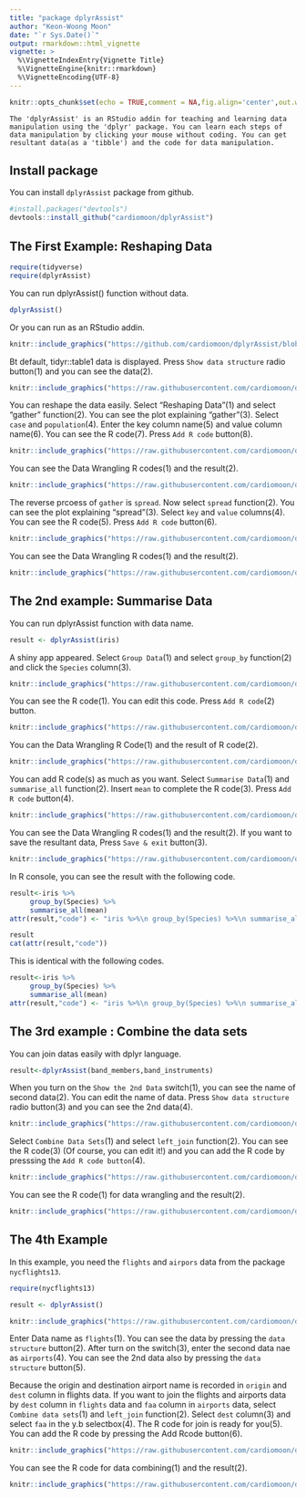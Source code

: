 ```yaml
---
title: "package dplyrAssist"
author: "Keon-Woong Moon"
date: "`r Sys.Date()`"
output: rmarkdown::html_vignette
vignette: >
  %\VignetteIndexEntry{Vignette Title}
  %\VignetteEngine{knitr::rmarkdown}
  %\VignetteEncoding{UTF-8}
---
```


```r
knitr::opts_chunk$set(echo = TRUE,comment = NA,fig.align='center',out.width="70%")
```

```
The 'dplyrAssist' is an RStudio addin for teaching and learning data manipulation using the 'dplyr' package. You can learn each steps of data manipulation by clicking your mouse without coding. You can get resultant data(as a 'tibble') and the code for data manipulation. 
```

## Install package

You can install `dplyrAssist` package from github.

```r
#install.packages("devtools")
devtools::install_github("cardiomoon/dplyrAssist")
```

## The First Example: Reshaping Data

```r
require(tidyverse)
require(dplyrAssist)
```

You can run dplyrAssist() function without data. 

```r
dplyrAssist()
```

Or you can run as an RStudio addin.

```r
knitr::include_graphics("https://github.com/cardiomoon/dplyrAssist/blob/master/man/figures/0.png?raw=true")
```

Bt default, tidyr::table1 data is displayed. Press `Show data structure` radio button(1) and you can see the data(2). 

```r
knitr::include_graphics("https://raw.githubusercontent.com/cardiomoon/dplyrAssist/master/man/figures/6.png")
```

You can reshape the data easily. Select "Reshaping Data"(1) and select "gather" function(2). You can see the plot explaining "gather"(3). Select `case` and `population`(4). Enter the key column name(5) and value column name(6). You can see the R code(7). Press `Add R code` button(8).

```r
knitr::include_graphics("https://raw.githubusercontent.com/cardiomoon/dplyrAssist/master/man/figures/7.png")
```

You can see the Data Wrangling R codes(1) and the result(2). 

```r
knitr::include_graphics("https://raw.githubusercontent.com/cardiomoon/dplyrAssist/master/man/figures/8.png")
```

The reverse prcoess of `gather` is `spread`. Now select `spread` function(2). You can see the plot explaining "spread"(3). Select `key` and `value` columns(4). You can see the R code(5). Press `Add R code` button(6).

```r
knitr::include_graphics("https://raw.githubusercontent.com/cardiomoon/dplyrAssist/master/man/figures/9.png")
```

You can see the Data Wrangling R codes(1) and the result(2). 

```r
knitr::include_graphics("https://raw.githubusercontent.com/cardiomoon/dplyrAssist/master/man/figures/10.png")
```


## The 2nd example: Summarise Data 

You can run dplyrAssist function with data name.

```r
result <- dplyrAssist(iris)
```

A shiny app appeared. Select `Group Data`(1) and select `group_by` function(2) and click the `Species` column(3).

```r
knitr::include_graphics("https://raw.githubusercontent.com/cardiomoon/dplyrAssist/master/man/figures/1.png")
```

You can see the R code(1). You can edit this code. Press `Add R code`(2) button. 

```r
knitr::include_graphics("https://raw.githubusercontent.com/cardiomoon/dplyrAssist/master/man/figures/2.png")
```

You can the Data Wrangling R Code(1) and the result of R code(2).

```r
knitr::include_graphics("https://raw.githubusercontent.com/cardiomoon/dplyrAssist/master/man/figures/3.png")
```

You can add R code(s) as much as you want. Select `Summarise Data`(1) and `summarise_all` function(2). Insert `mean` to complete the R code(3). Press `Add R code` button(4).

```r
knitr::include_graphics("https://raw.githubusercontent.com/cardiomoon/dplyrAssist/master/man/figures/4.png")
```

You can see the Data Wrangling R codes(1) and the result(2). If you want to save the resultant data, Press `Save & exit` button(3).

```r
knitr::include_graphics("https://raw.githubusercontent.com/cardiomoon/dplyrAssist/master/man/figures/5.png")
```

In R console, you can see the result with the following code.

```r
result<-iris %>% 
     group_by(Species) %>%
     summarise_all(mean)
attr(result,"code") <- "iris %>%\n group_by(Species) %>%\n summarise_all(mean)"
```
```r
result
cat(attr(result,"code"))
```

This is identical with the following codes.
```r
result<-iris %>% 
     group_by(Species) %>%
     summarise_all(mean)
attr(result,"code") <- "iris %>%\n group_by(Species) %>%\n summarise_all(mean)"
```



## The 3rd example : Combine the data sets

You can join datas easily with dplyr language. 

```r
result<-dplyrAssist(band_members,band_instruments)
```
When you turn on the `Show the 2nd Data` switch(1), you can see the name of second data(2). You can edit the name of data.  Press `Show data structure` radio button(3) and you can see the 2nd data(4). 

```r
knitr::include_graphics("https://raw.githubusercontent.com/cardiomoon/dplyrAssist/master/man/figures/11.png")
```

Select `Combine Data Sets`(1) and select `left_join` function(2). You can see the R code(3) (Of course, you can edit it!) and you can add the R code by presssing the `Add R code button`(4).

```r
knitr::include_graphics("https://raw.githubusercontent.com/cardiomoon/dplyrAssist/master/man/figures/12.png")
```

You can see the R code(1) for data wrangling and the result(2).

```r
knitr::include_graphics("https://raw.githubusercontent.com/cardiomoon/dplyrAssist/master/man/figures/13.png")
```

## The 4th Example

In this example, you need the `flights` and `airpors` data from the package `nycflights13`.
```r
require(nycflights13)

result <- dplyrAssist()
```

```r
knitr::include_graphics("https://raw.githubusercontent.com/cardiomoon/dplyrAssist/master/man/figures/14.png")
```

Enter Data name as `flights`(1). You can see the data by pressing the `data structure` button(2). After turn on the switch(3), enter the second data nae as `airports`(4). You can see the 2nd data also by pressing the `data structure` button(5).

Because the origin and destination airport name is recorded in `origin` and  `dest` column in flights data. If you want to join the flights and airports data by `dest` column in `flights` data and `faa` column in `airports` data, select `Combine data sets`(1) and `left_join` function(2). Select `dest` column(3) and select `faa` in the y.b selectbox(4). The R code for join is ready for you(5). You can add the R code by pressing the Add Rcode button(6).

```r
knitr::include_graphics("https://raw.githubusercontent.com/cardiomoon/dplyrAssist/master/man/figures/15.png")
```

You can see the R code for data combining(1) and the result(2). 
```r
knitr::include_graphics("https://raw.githubusercontent.com/cardiomoon/dplyrAssist/master/man/figures/16.png")
```


